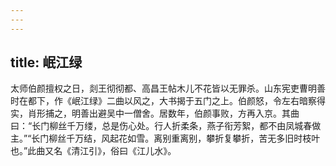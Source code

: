 ```yaml
---
---
---
```

title: 岷江绿
---




太师伯颜擅权之日，剡王彻彻都、高昌王帖木儿不花皆以无罪杀。山东宪吏曹明善时在都下，作《岷江绿》二曲以风之，大书揭于五门之上。伯颜怒，令左右暗察得实，肖形捕之，明善出避吴中一僧舍。居数年，伯颜事败，方再入京。其曲曰：“长门柳丝千万缕，总是伤心处。行人折柔条，燕子衔芳絮，都不由凤城春做主。”“长门柳丝千万结，风起花如雪。离别重离别，攀折复攀折，苦无多旧时枝叶也。”此曲又名《清江引》，俗曰《江儿水》。
